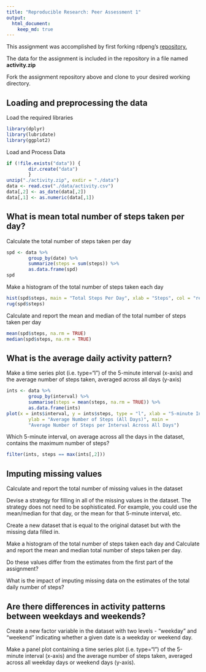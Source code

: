```yaml
---
title: "Reproducible Research: Peer Assessment 1"
output: 
  html_document:
    keep_md: true
---
```


This assignment was accomplished by first forking rdpeng's [repository.](https://github.com/rdpeng/RepData_PeerAssessment1)

The data for the assignment is included in the repository in a file named **activity.zip**

Fork the assignment repository above and clone to your desired working directory.

## Loading and preprocessing the data

Load the required libraries

```r
library(dplyr)
library(lubridate)
library(ggplot2)
```

Load and Process Data

```r
if (!file.exists("data")) {
        dir.create("data")
        }
unzip("./activity.zip", exdir = "./data")
data <- read.csv("./data/activity.csv")
data[,2] <- as_date(data[,2])
data[,1] <- as.numeric(data[,1])
```

## What is mean total number of steps taken per day?

Calculate the total number of steps taken per day

```r
spd <- data %>% 
        group_by(date) %>%
        summarize(steps = sum(steps)) %>%
        as.data.frame(spd)
spd
```

Make a histogram of the total number of steps taken each day

```r
hist(spd$steps, main = "Total Steps Per Day", xlab = "Steps", col = "red", breaks = 10)
rug(spd$steps)
```

Calculate and report the mean and median of the total number of steps taken per day

```r
mean(spd$steps, na.rm = TRUE)
median(spd$steps, na.rm = TRUE)
```

## What is the average daily activity pattern?

Make a time series plot (i.e. type="l") of the 5-minute interval (x-axis) and the average number of steps taken, averaged across all days (y-axis)

```r
ints <- data %>%
        group_by(interval) %>%
        summarise(steps = mean(steps, na.rm = TRUE)) %>%
        as.data.frame(ints)
plot(x = ints$interval, y = ints$steps, type = "l", xlab = "5-minute Interval of Day",
        ylab = "Average Number of Steps (All Days)", main = 
        "Average Number of Steps per Interval Across All Days")
```

Which 5-minute interval, on average across all the days in the dataset, contains the maximum number of steps?

```r
filter(ints, steps == max(ints[,2]))
```

## Imputing missing values

Calculate and report the total number of missing values in the dataset

Devise a strategy for filling in all of the missing values in the dataset. The strategy does not need to be sophisticated. For example, you could use the mean/median for that day, or the mean for that 5-minute interval, etc.

Create a new dataset that is equal to the original dataset but with the missing data filled in.

Make a histogram of the total number of steps taken each day and Calculate and report the mean and median total number of steps taken per day.

Do these values differ from the estimates from the first part of the assignment?

What is the impact of imputing missing data on the estimates of the total daily number of steps?

## Are there differences in activity patterns between weekdays and weekends?

Create a new factor variable in the dataset with two levels - "weekday" and "weekend" indicating whether a given date is a weekday or weekend day.

Make a panel plot containing a time series plot (i.e. \color{red}{\verb|type = "l"|}type="l") of the 5-minute interval (x-axis) and the average number of steps taken, averaged across all weekday days or weekend days (y-axis).
